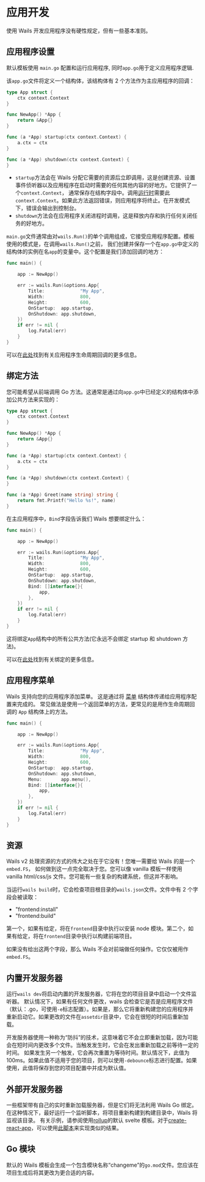 # 应用开发

使用 Wails 开发应用程序没有硬性规定，但有一些基本准则。

## 应用程序设置

默认模板使用 `main.go` 配置和运行应用程序, 同时`app.go`用于定义应用程序逻辑.

该`app.go`文件将定义一个结构体，该结构体有 2 个方法作为主应用程序的回调：

```go title="app.go"
type App struct {
	ctx context.Context
}

func NewApp() *App {
	return &App{}
}

func (a *App) startup(ctx context.Context) {
	a.ctx = ctx
}

func (a *App) shutdown(ctx context.Context) {
}
```

- `startup`方法会在 Wails 分配它需要的资源后立即调用，这是创建资源、设置事件侦听器以及应用程序在启动时需要的任何其他内容的好地方。它提供了一个`context.Context`，
  通常保存在结构字段中。调用[运行时](/docs/reference/runtime/intro)需要此`context.Context`。如果此方法返回错误，则应用程序将终止。在开发模式下，错误会输出到控制台。
- `shutdown`方法会在应用程序关闭进程时调用，这是释放内存和执行任何关闭任务的好地方。

`main.go`文件通常由对`wails.Run()`的单个调用组成，它接受应用程序配置。模板使用的模式是，在调用`wails.Run()`之前，
我们创建并保存一个在`app.go`中定义的结构体的实例在名`app`的变量中。这个配置是我们添加回调的地方：

```go {3,9,10} title="main.go"
func main() {

	app := NewApp()

	err := wails.Run(&options.App{
		Title:             "My App",
		Width:             800,
		Height:            600,
		OnStartup:  app.startup,
		OnShutdown: app.shutdown,
	})
	if err != nil {
		log.Fatal(err)
	}
}

```

可以在[此处](/docs/howdoesitwork#应用程序生命周期回调)找到有关应用程序生命周期回调的更多信息。

## 绑定方法

您可能希望从前端调用 Go 方法。这通常是通过向`app.go`中已经定义的结构体中添加公共方法来实现的：

```go {16-18} title="app.go"
type App struct {
	ctx context.Context
}

func NewApp() *App {
	return &App{}
}

func (a *App) startup(ctx context.Context) {
	a.ctx = ctx
}

func (a *App) shutdown(ctx context.Context) {
}

func (a *App) Greet(name string) string {
    return fmt.Printf("Hello %s!", name)
}
```

在主应用程序中，`Bind`字段告诉我们 Wails 想要绑定什么：

```go {11-13} title="main.go"
func main() {

	app := NewApp()

	err := wails.Run(&options.App{
		Title:             "My App",
		Width:             800,
		Height:            600,
		OnStartup:  app.startup,
		OnShutdown: app.shutdown,
        Bind: []interface{}{
            app,
        },
	})
	if err != nil {
		log.Fatal(err)
	}
}

```

这将绑定`App`结构中的所有公共方法(它永远不会绑定 startup 和 shutdown 方法)。

可以在[此处](/docs/howdoesitwork#方法绑定)找到有关绑定的更多信息。

## 应用程序菜单

Wails 支持向您的应用程序添加菜单。 这是通过将 [菜单](/docs/reference/menus#菜单) 结构体传递给应用程序配置来完成的。
常见做法是使用一个返回菜单的方法，更常见的是用作生命周期回调的 `App` 结构体上的方法。

```go {11} title="main.go"
func main() {

	app := NewApp()

	err := wails.Run(&options.App{
		Title:             "My App",
		Width:             800,
		Height:            600,
		OnStartup:  app.startup,
		OnShutdown: app.shutdown,
		Menu:       app.menu(),
        Bind: []interface{}{
            app,
        },
	})
	if err != nil {
		log.Fatal(err)
	}
}

```

## 资源

Wails v2 处理资源的方式的伟大之处在于它没有！您唯一需要给 Wails 的是一个 `embed.FS`， 如何做到这一点完全取决于您。您可以像 vanilla 模板一样使用 vanilla html/css/js 文件。您可能有一些复杂的构建系统，但这并不影响。

当运行`wails build`时，它会检查项目根目录的`wails.json`文件。文件中有 2 个字段会被读取：

- "frontend:install"
- "frontend:build"

第一个，如果有给定，将在`frontend`目录中执行以安装 node 模块。第二个，如果有给定，将在`frontend`目录中执行以构建前端项目。

如果没有给出这两个字段，那么 Wails 不会对前端做任何操作。它仅仅被用作`embed.FS`。

## 内置开发服务器

运行`wails dev`将启动内置的开发服务器，它将在您的项目目录中启动一个文件监听器。
默认情况下，如果有任何文件更改，wails 会检查它是否是应用程序文件（默认：.go，可使用`-e`标志配置）。如果是，那么它将重新构建您的应用程序并重新启动它。如果更改的文件在`assetdir`目录中，它会在很短的时间后重新加载。

开发服务器使用一种称为“防抖”的技术，这意味着它不会立即重新加载，因为可能会在短时间内更改多个文件。当触发发生时，它会在发出重新加载之前等待一定的时间。
如果发生另一个触发，它会再次重置为等待时间。默认情况下，此值为 100ms。如果此值不适用于您的项目，则可以使用`-debounce`标志进行配置。如果使用，此值将保存到您的项目配置中并成为默认值。

## 外部开发服务器

一些框架带有自己的实时重新加载服务器，但是它们将无法利用 Wails Go 绑定。在这种情况下，最好运行一个监听脚本，将项目重新构建到构建目录中，Wails 将监视该目录。
有关示例，请参阅使用[rollup](https://rollupjs.org/guide/en/)的默认 svelte 模板。对于[create-react-app](https://create-react-app.dev/)，可以使用[此脚本](https://gist.github.com/int128/e0cdec598c5b3db728ff35758abdbafd)来实现类似的结果。

## Go 模块

默认的 Wails 模板会生成一个包含模块名称“changeme”的`go.mod`文件。您应该在项目生成后将其更改为更合适的内容。

